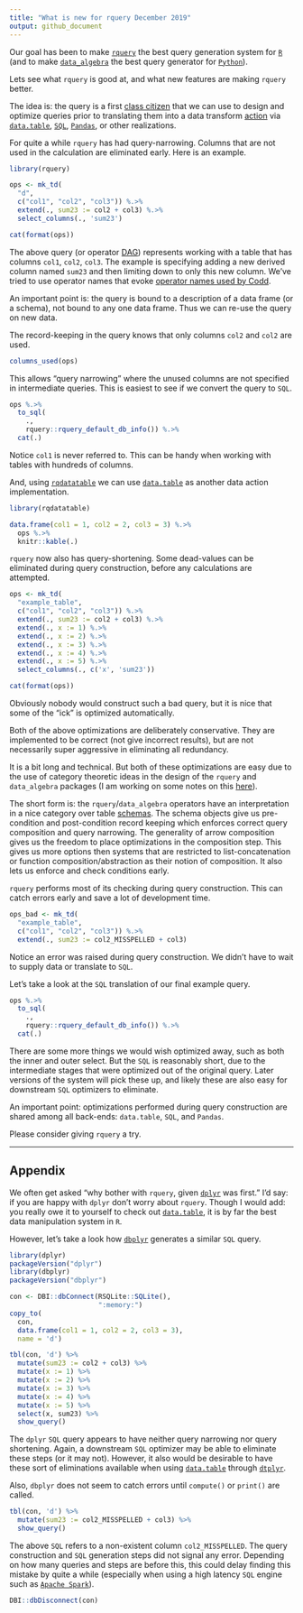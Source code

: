 ```yaml
---
title: "What is new for rquery December 2019"
output: github_document
---
```


Our goal has been to make [`rquery`](https://github.com/WinVector/rquery) the best query generation system for [`R`](https://www.r-project.org) (and to make [`data_algebra`](https://github.com/WinVector/data_algebra) the best query generator for [`Python`](https://www.python.org)).

Lets see what `rquery` is good at, and what new features are making `rquery` better.

The idea is: the query is a first [class citizen](https://en.wikipedia.org/wiki/First-class_citizen) that we can use to design and optimize queries prior to translating them into a data transform [action](https://ncatlab.org/nlab/show/action) via [`data.table`](https://CRAN.R-project.org/package=data.table), [`SQL`](https://en.wikipedia.org/wiki/SQL), [`Pandas`](https://pandas.pydata.org), or other realizations.

For quite a while `rquery` has had query-narrowing.  Columns that are not used in the calculation are eliminated early.  Here is an example.

```r
library(rquery)

ops <- mk_td(
  "d", 
  c("col1", "col2", "col3")) %.>%
  extend(., sum23 := col2 + col3) %.>%
  select_columns(., 'sum23')

cat(format(ops))
```

The above query (or operator [DAG](https://en.wikipedia.org/wiki/Directed_acyclic_graph)) represents working with a table that has columns `col1`, `col2`, `col3`.  The example is specifying adding a new derived column named `sum23` and then limiting down to only this new column.  We've tried to use operator names that evoke [operator names used by Codd](https://en.wikipedia.org/wiki/Relational_algebra).

An important point is: the query is bound to a description of a data frame (or a schema), not bound to any one data frame.  Thus we can re-use the query on new data.

The record-keeping in the query knows that only columns `col2` and `col2` are used.

```r
columns_used(ops)
```

This allows "query narrowing" where the unused columns are not specified in intermediate queries. This is easiest to see if we convert the query to `SQL`.

```r
ops %.>%
  to_sql(
    ., 
    rquery::rquery_default_db_info()) %.>%
  cat(.)
```

Notice `col1` is never referred to. This can be handy when working with tables with hundreds of columns.

And, using [`rqdatatable`]( https://CRAN.R-project.org/package=rqdatatable) we can use [`data.table`](https://CRAN.R-project.org/package=data.table) as another data action implementation.

```r
library(rqdatatable)

data.frame(col1 = 1, col2 = 2, col3 = 3) %.>%
  ops %.>%
  knitr::kable(.)
```


`rquery` now also has query-shortening.  Some dead-values can be eliminated during query construction, before any calculations are attempted.

```r
ops <- mk_td(
  "example_table", 
  c("col1", "col2", "col3")) %.>%
  extend(., sum23 := col2 + col3) %.>%
  extend(., x := 1) %.>%
  extend(., x := 2) %.>%
  extend(., x := 3) %.>%
  extend(., x := 4) %.>%
  extend(., x := 5) %.>%
  select_columns(., c('x', 'sum23'))

cat(format(ops))
```

Obviously nobody would construct such a bad query, but it is nice that some of the "ick" is optimized automatically.

Both of the above optimizations are deliberately conservative.  They are implemented to be correct (not give incorrect results), but are not necessarily super aggressive in eliminating all redundancy.

It is a bit long and technical. But both of these optimizations are easy due to the use of category theoretic ideas in the design of the `rquery` and `data_algebra` packages (I am working on some notes on this [here](https://github.com/WinVector/data_algebra/blob/master/Examples/Arrow/CDesign.md)).  

The short form is: the `rquery`/`data_algebra` operators have an interpretation in a nice category over table [schemas](https://en.wikipedia.org/wiki/Database_schema).  The schema objects give us pre-condition and post-condition record keeping which enforces correct query composition and query narrowing.  The generality of arrow composition gives us the freedom to place optimizations in the composition step. This gives us more options then systems that are restricted to list-concatenation or function composition/abstraction as their notion of composition.  It also lets us enforce and check conditions early.

`rquery` performs most of its checking during query construction.  This can catch errors early and save a lot of development time.

```r
ops_bad <- mk_td(
  "example_table", 
  c("col1", "col2", "col3")) %.>%
  extend(., sum23 := col2_MISSPELLED + col3)
```

Notice an error was raised during query construction.  We didn't have to wait to supply data or translate to `SQL`.

Let's take a look at the `SQL` translation of our final example query.

```r
ops %.>%
  to_sql(
    ., 
    rquery::rquery_default_db_info()) %.>%
  cat(.)
```

There are some more things we would wish optimized away, such as both the inner and outer select. But the `SQL` is reasonably short, due to the intermediate stages that were optimized out of the original query. Later versions of the system will pick these up, and likely these are also easy for downstream `SQL` optimizers to eliminate.

An important point: optimizations performed during query construction are shared among all back-ends: `data.table`, `SQL`, and `Pandas`.

Please consider giving `rquery` a try.

<hr>

<h2>Appendix</h2>

We often get asked "why bother with `rquery`, given [`dplyr`](https://CRAN.R-project.org/package=dplyr) was first."  I'd say: if you are happy with `dplyr` don't worry about `rquery`.  Though I would add: you really owe it to yourself to check out [`data.table`](https://CRAN.R-project.org/package=data.table), it is by far the best data manipulation system in `R`.

However, let's take a look how [`dbplyr`](https://CRAN.R-project.org/package=dbplyr) generates a similar `SQL` query.

```r
library(dplyr)
packageVersion("dplyr")
library(dbplyr)
packageVersion("dbplyr")

con <- DBI::dbConnect(RSQLite::SQLite(), 
                      ":memory:")
copy_to(
  con, 
  data.frame(col1 = 1, col2 = 2, col3 = 3), 
  name = 'd')

tbl(con, 'd') %>%
  mutate(sum23 := col2 + col3) %>%
  mutate(x := 1) %>%
  mutate(x := 2) %>%
  mutate(x := 3) %>%
  mutate(x := 4) %>%
  mutate(x := 5) %>%
  select(x, sum23) %>%
  show_query()
```

The `dplyr` `SQL` query appears to have neither query narrowing nor query shortening.  Again, a downstream `SQL` optimizer may be able to eliminate these steps (or it may not). However, it also would be desirable to have these sort of eliminations available when using [`data.table`](https://CRAN.R-project.org/package=data.table) through [`dtplyr`](https://CRAN.R-project.org/package=dtplyr).

Also, `dbplyr` does not seem to catch errors until `compute()` or `print()` are called.

```r
tbl(con, 'd') %>%
  mutate(sum23 := col2_MISSPELLED + col3) %>%
  show_query()
```

The above `SQL` refers to a non-existent column `col2_MISSPELLED`. The query construction and `SQL` generation steps did not signal any error.  Depending on how many queries and steps are before this, this could delay finding this mistake by quite a while (especially when using a high latency `SQL` engine such as [`Apache Spark`](https://spark.apache.org)).

```r
DBI::dbDisconnect(con)
```
